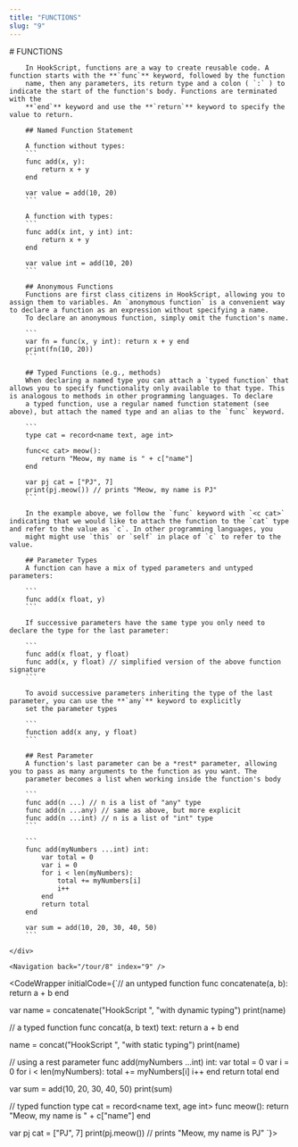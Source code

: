 ```yaml
---
title: "FUNCTIONS"
slug: "9"
---
```



<InstructionsWrapper>
	<div className="instructions-main">
		# FUNCTIONS

		In HookScript, functions are a way to create reusable code. A function starts with the **`func`** keyword, followed by the function
		name, then any parameters, its return type and a colon ( `:` ) to indicate the start of the function's body. Functions are terminated with the
		**`end`** keyword and use the **`return`** keyword to specify the value to return.

		## Named Function Statement
		
		A function without types:
		```
		func add(x, y):
			return x + y
		end

		var value = add(10, 20)
		```

		A function with types:
		```
		func add(x int, y int) int:
			return x + y
		end

		var value int = add(10, 20)
		```

		## Anonymous Functions
		Functions are first class citizens in HookScript, allowing you to assign them to variables. An `anonymous function` is a convenient way to declare a function as an expression without specifying a name.
		To declare an anonymous function, simply omit the function's name.

		```
		var fn = func(x, y int): return x + y end
		print(fn(10, 20))
		```

		## Typed Functions (e.g., methods)
		When declaring a named type you can attach a `typed function` that allows you to specify functionality only available to that type. This is analogous to methods in other programming languages. To declare
		a typed function, use a regular named function statement (see above), but attach the named type and an alias to the `func` keyword.

		```
		type cat = record<name text, age int>

		func<c cat> meow():
			return "Meow, my name is " + c["name"]
		end

		var pj cat = ["PJ", 7]
		print(pj.meow()) // prints "Meow, my name is PJ"
		```

		In the example above, we follow the `func` keyword with `<c cat>` indicating that we would like to attach the function to the `cat` type and refer to the value as `c`. In other programming languages, you
		might might use `this` or `self` in place of `c` to refer to the value.

		## Parameter Types
		A function can have a mix of typed parameters and untyped parameters:

		```
		func add(x float, y)
		```

		If successive parameters have the same type you only need to declare the type for the last parameter:

		```
		func add(x float, y float)
		func add(x, y float) // simplified version of the above function signature
		```

		To avoid successive parameters inheriting the type of the last parameter, you can use the **`any`** keyword to explicitly
		set the parameter types

		```
		function add(x any, y float)
		``` 

		## Rest Parameter
		A function's last parameter can be a *rest* parameter, allowing you to pass as many arguments to the function as you want. The
		parameter becomes a list when working inside the function's body

		```
		func add(n ...) // n is a list of "any" type
		func add(n ...any) // same as above, but more explicit
		func add(n ...int) // n is a list of "int" type
		```

		```
		func add(myNumbers ...int) int:
			var total = 0
			var i = 0
			for i < len(myNumbers):
				total += myNumbers[i]
				i++
			end
			return total
		end

		var sum = add(10, 20, 30, 40, 50)
		```

	</div>

	<Navigation back="/tour/8" index="9" />

</InstructionsWrapper>

<CodeWrapper initialCode={`// an untyped function
func concatenate(a, b):
	return a + b
end

var name = concatenate("HookScript ", "with dynamic typing")
print(name)

// a typed function
func concat(a, b text) text:
	return a + b
end

name = concat("HookScript ", "with static typing")
print(name)


// using a rest parameter
func add(myNumbers ...int) int:
	var total = 0
	var i = 0
	for i < len(myNumbers):
		total += myNumbers[i]
		i++
	end
	return total
end

var sum = add(10, 20, 30, 40, 50)
print(sum)

// typed function
type cat = record<name text, age int>
func<c cat> meow():
	return "Meow, my name is " + c["name"]
end

var pj cat = ["PJ", 7]
print(pj.meow()) // prints "Meow, my name is PJ"
`}>
</CodeWrapper>